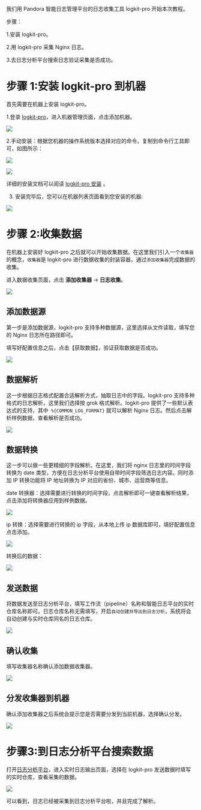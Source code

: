 我们用 Pandora 智能日志管理平台的日志收集工具 logkit-pro 开始本次教程。

步骤：

1.安装 logkit-pro。

2.用 logkit-pro 采集 Nginx 日志。

3.去日志分析平台搜索日志验证采集是否成功。

# **步骤 1:安装 logkit-pro 到机器**

首先需要在机器上安装 logkit-pro。

1.登录 [logkit-pro](http://logkit-pro.qiniu.com/)，进入机器管理页面，点击添加机器。

![](https://pandora-kibana.qiniu.com/k8s/add_machine.png)

2.手动安装：根据您机器的操作系统版本选择对应的命令，复制到命令行工具即可，如图所示：

![](https://pandora-kibana.qiniu.com/k8s/addbyhand.png)

![](https://pandora-kibana.qiniu.com/logkit/running.png)

详细的安装文档可以阅读 [logkit-pro 安装](/insight/manual/4682/download-and-install) 。

3. 安装完毕后，您可以在机器列表页面看到您安装的机器:

![](https://dn-odum9helk.qbox.me/FpmPwc2L2arnlHd9OpBEXkJs0rbx)

# **步骤 2:收集数据**

在机器上安装好 logkit-pro 之后就可以开始收集数据。在这里我们引入一个`收集器`的概念，`收集器`是 logkit-pro 进行数据收集的封装容器，通过`添加收集器`完成数据的收集。

进入数据收集页面，点击 **添加收集器** -> **日志收集**。

![](https://pandora-kibana.qiniu.com/k8s/collect.png)

## **添加数据源**

第一步是添加数据源，logkit-pro 支持多种数据源，这里选择从文件读取，填写您的 Nginx 日志所在路径即可。

填写好配置信息之后，点击【获取数据】，验证获取数据是否成功。

![](https://pandora-kibana.qiniu.com/logkitPro/nginx.png)

## **数据解析**

这一步根据日志格式配置合适解析方式，抽取日志中的字段。logkit-pro 支持多种格式的日志解析，这里我们选择按 grok 格式解析。logkit-pro 提供了一些默认表达式的支持，其中``` %{COMMON_LOG_FORMAT}``` 就可以解析 Nginx 日志。然后点击解析样例数据，查看解析是否成功。

![](https://pandora-kibana.qiniu.com/logkitPro/nginx_parser.png)

## **数据转换**

这一步可以做一些更精细的字段解析。在这里，我们将 nginx 日志里的时间字段转换为 date 类型，方便在日志分析平台使用自带时间字段筛选日志内容。同时添加 IP 转换功能将 IP 地址转换为 IP 对应的省份、城市、运营商等信息。

date 转换器：选择需要进行转换的时间字段，点击解析即可一键查看解析结果，点击添加将转换器应用到样例数据。

![](https://pandora-kibana.qiniu.com/nginx/date_transformer.png)

ip 转换：选择需要进行转换的 ip 字段，从本地上传 ip 数据库即可，填好配置信息点击添加。

![](https://pandora-kibana.qiniu.com/nginx/ip_transformer.png)

转换后的数据：

![](https://pandora-kibana.qiniu.com/after_transform.png)

## **发送数据**

将数据发送至日志分析平台，填写工作流（pipeline）名称和智能日志平台的实时仓库名称即可。日志仓库名称无需填写，开启`自动创建并导出到日志分析`，系统将会自动创建与实时仓库同名的日志仓库。

![](https://pandora-kibana.qiniu.com/nginx_collect/nginx_send.png)

## **确认收集**

填写收集器名称确认添加数据收集器。

![](https://pandora-kibana.qiniu.com/logkitPro/nginx_confirm.png)

## **分发收集器到机器**

确认添加收集器之后系统会提示您是否需要分发到当前机器，选择确认分发。

![](https://pandora-kibana.qiniu.com/k8s/k8s_distribute.png)

# **步骤3:到日志分析平台搜索数据**

打开[日志分析平台](https://portal.qiniu.com/insight/logdb/overview)，进入实时日志输出页面，选择在 logkit-pro 发送数据时填写的实时仓库，查看采集的数据。

![](https://pandora-kibana.qiniu.com/quickstart_nginx_collect/nginx_search.png)

可以看到，日志已经被采集到日志分析平台啦，并且完成了解析。
